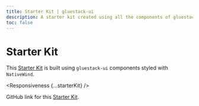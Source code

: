```yaml
---
title: Starter Kit | gluestack-ui
description: A starter kit created using all the components of gluestack-ui styled with NativeWind
toc: false
---
```



<Meta title="with-nativewind/Apps/Starter Kit" />

# Starter Kit

This [Starter Kit](https://gluestack-ui-starter-kits.vercel.app/) is built using `gluestack-ui` components styled with `NativeWind`.

<Responsiveness {...starterKit} />

GitHub link for this [Starter Kit](https://github.com/gluestack/gluestack-ui-starter-kits).
